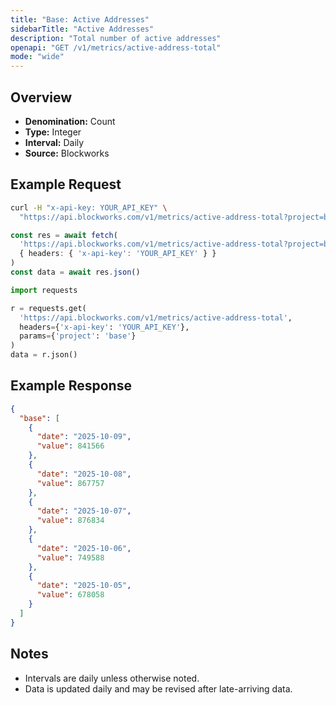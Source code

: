 ```yaml
---
title: "Base: Active Addresses"
sidebarTitle: "Active Addresses"
description: "Total number of active addresses"
openapi: "GET /v1/metrics/active-address-total"
mode: "wide"
---
```


## Overview

- **Denomination:** Count
- **Type:** Integer
- **Interval:** Daily
- **Source:** Blockworks

## Example Request

<CodeGroup>

```bash cURL
curl -H "x-api-key: YOUR_API_KEY" \
  "https://api.blockworks.com/v1/metrics/active-address-total?project=base"
```

```typescript TypeScript
const res = await fetch(
  'https://api.blockworks.com/v1/metrics/active-address-total?project=base',
  { headers: { 'x-api-key': 'YOUR_API_KEY' } }
)
const data = await res.json()
```

```python Python
import requests

r = requests.get(
  'https://api.blockworks.com/v1/metrics/active-address-total',
  headers={'x-api-key': 'YOUR_API_KEY'},
  params={'project': 'base'}
)
data = r.json()
```

</CodeGroup>

## Example Response

```json
{
  "base": [
    {
      "date": "2025-10-09",
      "value": 841566
    },
    {
      "date": "2025-10-08",
      "value": 867757
    },
    {
      "date": "2025-10-07",
      "value": 876834
    },
    {
      "date": "2025-10-06",
      "value": 749588
    },
    {
      "date": "2025-10-05",
      "value": 678058
    }
  ]
}
```

## Notes
- Intervals are daily unless otherwise noted.
- Data is updated daily and may be revised after late-arriving data.